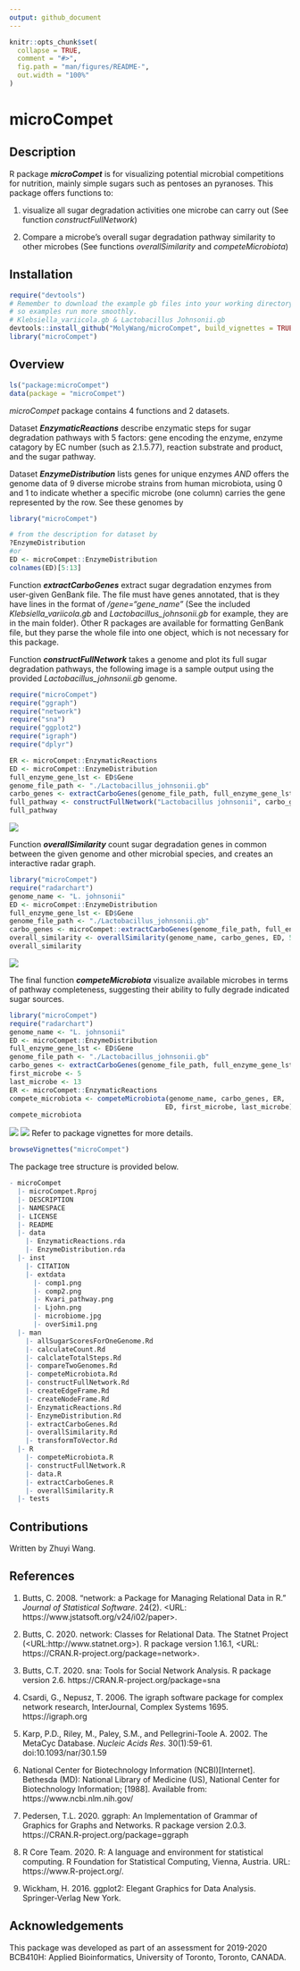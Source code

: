 ```yaml
---
output: github_document
---
```


<!-- README.md is generated from README.Rmd. Please edit that file -->

```r
knitr::opts_chunk$set(
  collapse = TRUE,
  comment = "#>",
  fig.path = "man/figures/README-",
  out.width = "100%"
)
```

# microCompet

<!-- badges: start -->
<!-- badges: end -->


## Description
R package __*microCompet*__ is for visualizing potential microbial competitions for nutrition, mainly simple sugars such as pentoses an pyranoses. This package offers functions to:

1. visualize all sugar degradation activities one microbe can carry out (See function _*constructFullNetwork*_)

2. Compare a microbe's overall sugar degradation pathway similarity to other microbes (See functions _*overallSimilarity*_ and _*competeMicrobiota*_)



## Installation

```r
require("devtools")
# Remember to download the example gb files into your working directory, 
# so examples run more smoothly.
# Klebsiella_variicola.gb & Lactobacillus Johnsonii.gb
devtools::install_github("MolyWang/microCompet", build_vignettes = TRUE)
library("microCompet")
```


## Overview
```r
ls("package:microCompet")
data(package = "microCompet")
```
_microCompet_ package contains 4 functions and 2 datasets. 

Dataset __*EnzymaticReactions*__ describe enzymatic steps for sugar degradation pathways with 5 factors: gene encoding the enzyme, enzyme catagory by EC number (such as 2.1.5.77), reaction substrate and product, and the sugar pathway.

Dataset __*EnzymeDistribution*__ lists genes for unique enzymes *AND* offers the genome data of 9 diverse microbe strains from human microbiota, using 0 and 1 to indicate whether a specific microbe (one column) carries the gene represented by the row. See these genomes by 
```r
library("microCompet")

# from the description for dataset by
?EnzymeDistribution
#or
ED <- microCompet::EnzymeDistribution
colnames(ED)[5:13]
```
Function __*extractCarboGenes*__ extract sugar degradation enzymes from user-given GenBank file.
The file must have genes annotated, that is they have lines in the format of _/gene="gene_name"_ (See the included *Klebsiella_variicola.gb* and *Lactobacillus_johnsonii.gb* for example, they are in the main folder). Other R packages are available for formatting GenBank file, but they parse the whole file into one object, which is not necessary for this package.

Function __*constructFullNetwork*__ takes a genome and plot its full sugar degradation pathways, the following image is a sample output using the provided *Lactobacillus_johnsonii.gb* genome.
```r
require("microCompet")
require("ggraph")
require("network")
require("sna")
require("ggplot2")
require("igraph")
require("dplyr")

ER <- microCompet::EnzymaticReactions
ED <- microCompet::EnzymeDistribution
full_enzyme_gene_lst <- ED$Gene
genome_file_path <- "./Lactobacillus_johnsonii.gb"
carbo_genes <- extractCarboGenes(genome_file_path, full_enzyme_gene_lst)
full_pathway <- constructFullNetwork("Lactobacillus johnsonii", carbo_genes, ER)
full_pathway
```

![](./inst/extdata/Ljohn.png)

Function __*overallSimilarity*__ count sugar degradation genes in common between the given genome and other microbial species, and creates an interactive radar graph.
```r
library("microCompet")
require("radarchart")
genome_name <- "L. johnsonii"
ED <- microCompet::EnzymeDistribution
full_enzyme_gene_lst <- ED$Gene
genome_file_path <- "./Lactobacillus_johnsonii.gb"
carbo_genes <- microCompet::extractCarboGenes(genome_file_path, full_enzyme_gene_lst)
overall_similarity <- overallSimilarity(genome_name, carbo_genes, ED, 5, 13)
overall_similarity
```

![](./inst/extdata/overSimi1.png)

The final function __*competeMicrobiota*__ visualize available microbes in terms of pathway completeness, suggesting their ability to fully degrade indicated sugar sources.
```r
library("microCompet")
require("radarchart")
genome_name <- "L. johnsonii"
ED <- microCompet::EnzymeDistribution
full_enzyme_gene_lst <- ED$Gene
genome_file_path <- "./Lactobacillus_johnsonii.gb"
carbo_genes <- extractCarboGenes(genome_file_path, full_enzyme_gene_lst)
first_microbe <- 5
last_microbe <- 13
ER <- microCompet::EnzymaticReactions
compete_microbiota <- competeMicrobiota(genome_name, carbo_genes, ER,
                                       ED, first_microbe, last_microbe)
compete_microbiota
```

![](./inst/extdata/comp1.png)
![](./inst/extdata/comp2.png)
Refer to package vignettes for more details.
```r
browseVignettes("microCompet")
```
The package tree structure is provided below.
```r
- microCompet
  |- microCompet.Rproj
  |- DESCRIPTION
  |- NAMESPACE
  |- LICENSE
  |- README
  |- data
    |- EnzymaticReactions.rda
    |- EnzymeDistribution.rda
  |- inst
    |- CITATION
    |- extdata
      |- comp1.png
      |- comp2.png
      |- Kvari_pathway.png
      |- Ljohn.png
      |- microbiome.jpg
      |- overSimi1.png
  |- man
    |- allSugarScoresForOneGenome.Rd
    |- calculateCount.Rd
    |- calclateTotalSteps.Rd
    |- compareTwoGenomes.Rd
    |- competeMicrobiota.Rd
    |- constructFullNetwork.Rd
    |- createEdgeFrame.Rd
    |- createNodeFrame.Rd
    |- EnzymaticReactions.Rd
    |- EnzymeDistribution.Rd
    |- extractCarboGenes.Rd
    |- overallSimilarity.Rd
    |- transformToVector.Rd
  |- R
    |- competeMicrobiota.R
    |- constructFullNetwork.R
    |- data.R
    |- extractCarboGenes.R
    |- overallSimilarity.R
  |- tests
``` 


## Contributions
Written by Zhuyi Wang.


## References
1. Butts, C. 2008. “network: a Package for Managing Relational Data in R.” _Journal of Statistical Software_. 24(2). <URL: https://www.jstatsoft.org/v24/i02/paper>.

2. Butts, C. 2020. network: Classes for Relational Data. The Statnet Project (<URL:http://www.statnet.org>). R package version 1.16.1, <URL: https://CRAN.R-project.org/package=network>.

3. Butts, C.T. 2020. sna: Tools for Social Network Analysis. R package version 2.6. https://CRAN.R-project.org/package=sna

4. Csardi, G., Nepusz, T. 2006. The igraph software package for complex network research, InterJournal, Complex Systems 1695. https://igraph.org

5. Karp, P.D., Riley, M., Paley, S.M., and Pellegrini-Toole A. 2002. The MetaCyc Database. *Nucleic Acids Res*. 30(1):59-61. doi:10.1093/nar/30.1.59

6. National Center for Biotechnology Information (NCBI)[Internet]. Bethesda (MD): National Library of Medicine (US), National Center for Biotechnology Information; [1988]. Available from: https://www.ncbi.nlm.nih.gov/

7. Pedersen, T.L. 2020. ggraph: An Implementation of Grammar of Graphics for Graphs and Networks. R package version 2.0.3. https://CRAN.R-project.org/package=ggraph

8. R Core Team. 2020. R: A language and environment for statistical computing. R Foundation for Statistical Computing, Vienna, Austria. URL: https://www.R-project.org/.

9. Wickham, H. 2016. ggplot2: Elegant Graphics for Data Analysis. Springer-Verlag New York.



## Acknowledgements
This package was developed as part of an assessment for 2019-2020 BCB410H: Applied Bioinformatics, University of Toronto, Toronto, CANADA.

